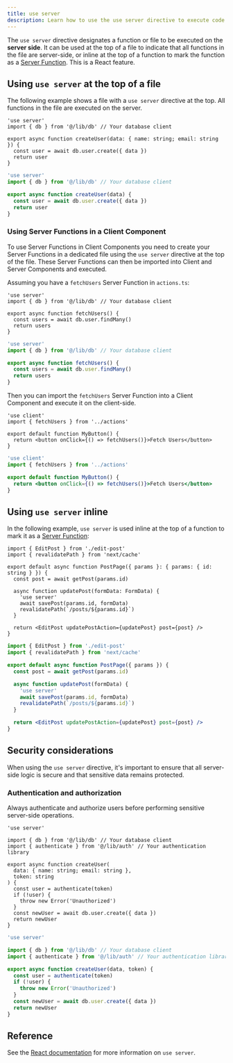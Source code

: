 ```yaml
---
title: use server
description: Learn how to use the use server directive to execute code on the server.
---
```


The `use server` directive designates a function or file to be executed on the **server side**. It can be used at the top of a file to indicate that all functions in the file are server-side, or inline at the top of a function to mark the function as a [Server Function](https://19.react.dev/reference/rsc/server-functions). This is a React feature.

## Using `use server` at the top of a file

The following example shows a file with a `use server` directive at the top. All functions in the file are executed on the server.

```tsx filename="app/actions.ts" highlight={1} switcher
'use server'
import { db } from '@/lib/db' // Your database client

export async function createUser(data: { name: string; email: string }) {
  const user = await db.user.create({ data })
  return user
}
```

```jsx filename="app/actions.js" highlight={1} switcher
'use server'
import { db } from '@/lib/db' // Your database client

export async function createUser(data) {
  const user = await db.user.create({ data })
  return user
}
```

### Using Server Functions in a Client Component

To use Server Functions in Client Components you need to create your Server Functions in a dedicated file using the `use server` directive at the top of the file. These Server Functions can then be imported into Client and Server Components and executed.

Assuming you have a `fetchUsers` Server Function in `actions.ts`:

```tsx filename="app/actions.ts" highlight={1} switcher
'use server'
import { db } from '@/lib/db' // Your database client

export async function fetchUsers() {
  const users = await db.user.findMany()
  return users
}
```

```jsx filename="app/actions.js" highlight={1} switcher
'use server'
import { db } from '@/lib/db' // Your database client

export async function fetchUsers() {
  const users = await db.user.findMany()
  return users
}
```

Then you can import the `fetchUsers` Server Function into a Client Component and execute it on the client-side.

```tsx filename="app/components/my-button.tsx" highlight={1,2,8} switcher
'use client'
import { fetchUsers } from '../actions'

export default function MyButton() {
  return <button onClick={() => fetchUsers()}>Fetch Users</button>
}
```

```jsx filename="app/components/my-button.js" highlight={1,2,8} switcher
'use client'
import { fetchUsers } from '../actions'

export default function MyButton() {
  return <button onClick={() => fetchUsers()}>Fetch Users</button>
}
```

## Using `use server` inline

In the following example, `use server` is used inline at the top of a function to mark it as a [Server Function](https://19.react.dev/reference/rsc/server-functions):

```tsx filename="app/posts/[id]/page.tsx" switcher highlight={8}
import { EditPost } from './edit-post'
import { revalidatePath } from 'next/cache'

export default async function PostPage({ params }: { params: { id: string } }) {
  const post = await getPost(params.id)

  async function updatePost(formData: FormData) {
    'use server'
    await savePost(params.id, formData)
    revalidatePath(`/posts/${params.id}`)
  }

  return <EditPost updatePostAction={updatePost} post={post} />
}
```

```jsx filename="app/posts/[id]/page.js" switcher highlight={8}
import { EditPost } from './edit-post'
import { revalidatePath } from 'next/cache'

export default async function PostPage({ params }) {
  const post = await getPost(params.id)

  async function updatePost(formData) {
    'use server'
    await savePost(params.id, formData)
    revalidatePath(`/posts/${params.id}`)
  }

  return <EditPost updatePostAction={updatePost} post={post} />
}
```

## Security considerations

When using the `use server` directive, it's important to ensure that all server-side logic is secure and that sensitive data remains protected.

### Authentication and authorization

Always authenticate and authorize users before performing sensitive server-side operations.

```tsx filename="app/actions.ts" highlight={1,7,8,9,10} switcher
'use server'

import { db } from '@/lib/db' // Your database client
import { authenticate } from '@/lib/auth' // Your authentication library

export async function createUser(
  data: { name: string; email: string },
  token: string
) {
  const user = authenticate(token)
  if (!user) {
    throw new Error('Unauthorized')
  }
  const newUser = await db.user.create({ data })
  return newUser
}
```

```jsx filename="app/actions.js" highlight={1,7,8,9,10} switcher
'use server'

import { db } from '@/lib/db' // Your database client
import { authenticate } from '@/lib/auth' // Your authentication library

export async function createUser(data, token) {
  const user = authenticate(token)
  if (!user) {
    throw new Error('Unauthorized')
  }
  const newUser = await db.user.create({ data })
  return newUser
}
```

## Reference

See the [React documentation](https://react.dev/reference/rsc/use-server) for more information on `use server`.

